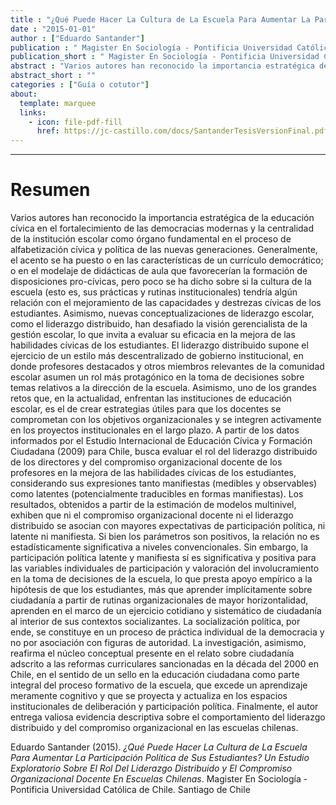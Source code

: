 ```yaml
---
title : "¿Qué Puede Hacer La Cultura de La Escuela Para Aumentar La Participación Política de Sus Estudiantes? Un Estudio Exploratorio Sobre El Rol Del Liderazgo Distribuido y El Compromiso Organizacional Docente En Escuelas Chilenas"
date : "2015-01-01"
author : ["Eduardo Santander"]
publication : " Magister En Sociología - Pontificia Universidad Católica de Chile. Santiago de Chile"
publication_short : " Magister En Sociología - Pontificia Universidad Católica de Chile. Santiago de Chile"
abstract : "Varios autores han reconocido la importancia estratégica de la educación cívica en el fortalecimiento de las democracias modernas y la centralidad de la institución escolar como órgano fundamental en el proceso de alfabetización cívica y política de las nuevas generaciones. Generalmente, el acento se ha puesto o en las características de un currículo democrático; o en el modelaje de didácticas de aula que favorecerían la formación de disposiciones pro-cívicas, pero poco se ha dicho sobre si la cultura de la escuela (esto es, sus prácticas y rutinas institucionales) tendría algún relación con el mejoramiento de las capacidades y destrezas cívicas de los estudiantes. Asimismo, nuevas conceptualizaciones de liderazgo escolar, como el liderazgo distribuido, han desafiado la visión gerencialista de la gestión escolar, lo que invita a evaluar su eficacia en la mejora de las habilidades cívicas de los estudiantes. El liderazgo distribuido supone el ejercicio de un estilo más descentralizado de gobierno institucional, en donde profesores destacados y otros miembros relevantes de la comunidad escolar asumen un rol más protagónico en la toma de decisiones sobre temas relativos a la dirección de la escuela. Asimismo, uno de los grandes retos que, en la actualidad, enfrentan las instituciones de educación escolar, es el de crear estrategias útiles para que los docentes se comprometan con los objetivos organizacionales y se integren activamente en los proyectos institucionales en el largo plazo. A partir de los datos informados por el Estudio Internacional de Educación Cívica y Formación Ciudadana (2009) para Chile, busca evaluar el rol del liderazgo distribuido de los directores y del compromiso organizacional docente de los profesores en la mejora de las habilidades cívicas de los estudiantes, considerando sus expresiones tanto manifiestas (medibles y observables) como latentes (potencialmente traducibles en formas manifiestas). Los resultados, obtenidos a partir de la estimación de modelos multinivel, exhiben que ni el compromiso organizacional docente ni el liderazgo distribuido se asocian con mayores expectativas de participación política, ni latente ni manifiesta. Si bien los parámetros son positivos, la relación no es estadísticamente significativa a niveles convencionales. Sin embargo, la participación política latente y manifiesta sí es significativa y positiva para las variables individuales de participación y valoración del involucramiento en la toma de decisiones de la escuela, lo que presta apoyo empírico a la hipótesis de que los estudiantes, más que aprender implícitamente sobre ciudadanía a partir de rutinas organizacionales de mayor horizontalidad, aprenden en el marco de un ejercicio cotidiano y sistemático de ciudadanía al interior de sus contextos socializantes. La socialización política, por ende, se constituye en un proceso de práctica individual de la democracia y no por asociación con figuras de autoridad. La investigación, asimismo, reafirma el núcleo conceptual presente en el relato sobre ciudadanía adscrito a las reformas curriculares sancionadas en la década del 2000 en Chile, en el sentido de un sello en la educación ciudadana como parte integral del proceso formativo de la escuela, que excede un aprendizaje meramente cognitivo y que se proyecta y actualiza en los espacios institucionales de deliberación y participación política. Finalmente, el autor entrega valiosa evidencia descriptiva sobre el comportamiento del liderazgo distribuido y del compromiso organizacional en las escuelas chilenas."
abstract_short : ""
categories : ["Guía o cotutor"]
about:
  template: marquee
  links:
    - icon: file-pdf-fill
      href: https://jc-castillo.com/docs/SantanderTesisVersionFinal.pdf
---
```

---

# Resumen
Varios autores han reconocido la importancia estratégica de la educación cívica en el
fortalecimiento de las democracias modernas y la centralidad de la institución escolar
como órgano fundamental en el proceso de alfabetización cívica y política de las nuevas
generaciones. Generalmente, el acento se ha puesto o en las características de un
currículo democrático; o en el modelaje de didácticas de aula que favorecerían la
formación de disposiciones pro-cívicas, pero poco se ha dicho sobre si la cultura de la
escuela (esto es, sus prácticas y rutinas institucionales) tendría algún relación con el
mejoramiento de las capacidades y destrezas cívicas de los estudiantes. Asimismo,
nuevas conceptualizaciones de liderazgo escolar, como el liderazgo distribuido, han
desafiado la visión gerencialista de la gestión escolar, lo que invita a evaluar su eficacia
en la mejora de las habilidades cívicas de los estudiantes. El liderazgo distribuido
supone el ejercicio de un estilo más descentralizado de gobierno institucional, en donde
profesores destacados y otros miembros relevantes de la comunidad escolar asumen un
rol más protagónico en la toma de decisiones sobre temas relativos a la dirección de la
escuela. Asimismo, uno de los grandes retos que, en la actualidad, enfrentan las
instituciones de educación escolar, es el de crear estrategias útiles para que los docentes
se comprometan con los objetivos organizacionales y se integren activamente en los
proyectos institucionales en el largo plazo. A partir de los datos informados por el
Estudio Internacional de Educación Cívica y Formación Ciudadana (2009) para Chile,
busca evaluar el rol del liderazgo distribuido de los directores y del compromiso
organizacional docente de los profesores en la mejora de las habilidades cívicas de los
estudiantes, considerando sus expresiones tanto manifiestas (medibles y observables)
como latentes (potencialmente traducibles en formas manifiestas).
Los resultados, obtenidos a partir de la estimación de modelos multinivel, exhiben que
ni el compromiso organizacional docente ni el liderazgo distribuido se asocian con
mayores expectativas de participación política, ni latente ni manifiesta. Si bien los
parámetros son positivos, la relación no es estadísticamente significativa a niveles
convencionales. Sin embargo, la participación política latente y manifiesta sí es
significativa y positiva para las variables individuales de participación y valoración del
involucramiento en la toma de decisiones de la escuela, lo que presta apoyo empírico a
la hipótesis de que los estudiantes, más que aprender implícitamente sobre ciudadanía
a partir de rutinas organizacionales de mayor horizontalidad, aprenden en el marco de
un ejercicio cotidiano y sistemático de ciudadanía al interior de sus contextos
socializantes. La socialización política, por ende, se constituye en un proceso de práctica
individual de la democracia y no por asociación con figuras de autoridad. La
investigación, asimismo, reafirma el núcleo conceptual presente en el relato sobre
ciudadanía adscrito a las reformas curriculares sancionadas en la década del 2000 en
Chile, en el sentido de un sello en la educación ciudadana como parte integral del proceso
formativo de la escuela, que excede un aprendizaje meramente cognitivo y que se
proyecta y actualiza en los espacios institucionales de deliberación y participación
política. Finalmente, el autor entrega valiosa evidencia descriptiva sobre el
comportamiento del liderazgo distribuido y del compromiso organizacional en las
escuelas chilenas.


::: {.callout-note title="How to cite this work"}

Eduardo Santander (2015). *¿Qué Puede Hacer La Cultura de La Escuela Para Aumentar La Participación Política de Sus Estudiantes? Un Estudio Exploratorio Sobre El Rol Del Liderazgo Distribuido y El Compromiso Organizacional Docente En Escuelas Chilenas*.  Magister En Sociología - Pontificia Universidad Católica de Chile. Santiago de Chile

:::

